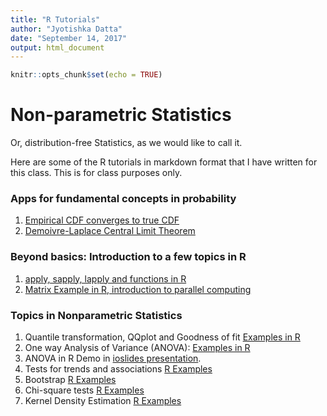```yaml
---
title: "R Tutorials"
author: "Jyotishka Datta"
date: "September 14, 2017"
output: html_document
---
```


```r
knitr::opts_chunk$set(echo = TRUE)
```

# Non-parametric Statistics 

Or, distribution-free Statistics, as we would like to call it. 

Here are some of the R tutorials in markdown format that I have written for this class. This is for class purposes only. 

### Apps for fundamental concepts in probability 

1.  [Empirical CDF converges to true CDF](https://jdatta.shinyapps.io/eCDFdemo/)
2.  [Demoivre-Laplace Central Limit Theorem](https://jdatta.shinyapps.io/demoivre/)

### Beyond basics: Introduction to a few topics in R 

1.  [apply, sapply, lapply and functions in R](http://dattahub.github.io/stat4033/intro_R_pres.html)
2.  [Matrix Example in R, introduction to parallel computing](http://dattahub.github.io/stat5443/matrix_R.html)

### Topics in Nonparametric Statistics 

1.  Quantile transformation, QQplot and Goodness of fit [Examples in R](http://dattahub.github.io/stat4033/rvgen.html)
2.  One way Analysis of Variance (ANOVA): [Examples in R](http://dattahub.github.io/stat4033/anova_examples_doc.html)
3.  ANOVA in R Demo in [ioslides presentation](http://dattahub.github.io/stat4033/aovexamples.html).
4.  Tests for trends and associations [R Examples](http://dattahub.github.io/stat4033/association_demo.html#1)
5.  Bootstrap [R Examples](http://dattahub.github.io/stat4033/bootstrap_demo.html#1)
6.  Chi-square tests [R Examples](http://dattahub.github.io/stat4033/chisqdemo.html#1)
7.  Kernel Density Estimation [R Examples](http://dattahub.github.io/stat4033/kde_demo.html#1)

